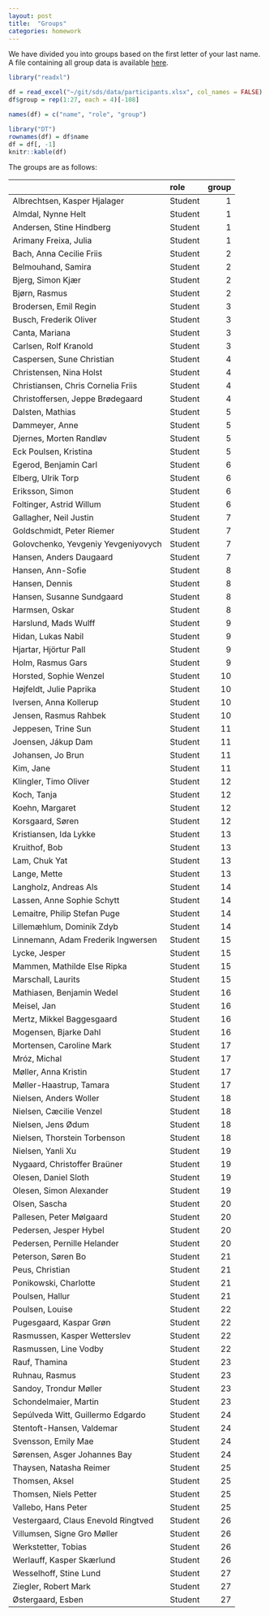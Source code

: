 ```yaml
---
layout: post
title:  "Groups"
categories: homework
---
```


We have divided you into groups based on the first letter of your last name. A file containing all group data is available [here](https://raw.githubusercontent.com/sebastianbarfort/sds/master/data/groups.csv). 

```r
library("readxl")

df = read_excel("~/git/sds/data/participants.xlsx", col_names = FALSE)
df$group = rep(1:27, each = 4)[-108]

names(df) = c("name", "role", "group")

library("DT")
rownames(df) = df$name
df = df[, -1]
knitr::kable(df)
```

The groups are as follows: 

|                                    |role    | group|
|:-----------------------------------|:-------|-----:|
|Albrechtsen, Kasper Hjalager        |Student |     1|
|Almdal, Nynne Helt                  |Student |     1|
|Andersen, Stine Hindberg            |Student |     1|
|Arimany Freixa, Julia               |Student |     1|
|Bach, Anna Cecilie Friis            |Student |     2|
|Belmouhand, Samira                  |Student |     2|
|Bjerg, Simon Kjær                   |Student |     2|
|Bjørn, Rasmus                       |Student |     2|
|Brodersen, Emil Regin               |Student |     3|
|Busch, Frederik Oliver              |Student |     3|
|Canta, Mariana                      |Student |     3|
|Carlsen, Rolf Kranold               |Student |     3|
|Caspersen, Sune Christian           |Student |     4|
|Christensen, Nina Holst             |Student |     4|
|Christiansen, Chris Cornelia Friis  |Student |     4|
|Christoffersen, Jeppe Brødegaard    |Student |     4|
|Dalsten, Mathias                    |Student |     5|
|Dammeyer, Anne                      |Student |     5|
|Djernes, Morten Randløv             |Student |     5|
|Eck Poulsen, Kristina               |Student |     5|
|Egerod, Benjamin Carl               |Student |     6|
|Elberg, Ulrik Torp                  |Student |     6|
|Eriksson, Simon                     |Student |     6|
|Foltinger, Astrid Willum            |Student |     6|
|Gallagher, Neil Justin              |Student |     7|
|Goldschmidt, Peter Riemer           |Student |     7|
|Golovchenko, Yevgeniy Yevgeniyovych |Student |     7|
|Hansen, Anders Daugaard             |Student |     7|
|Hansen, Ann-Sofie                   |Student |     8|
|Hansen, Dennis                      |Student |     8|
|Hansen, Susanne Sundgaard           |Student |     8|
|Harmsen, Oskar                      |Student |     8|
|Harslund, Mads Wulff                |Student |     9|
|Hidan, Lukas Nabil                  |Student |     9|
|Hjartar, Hjörtur Pall               |Student |     9|
|Holm, Rasmus Gars                   |Student |     9|
|Horsted, Sophie Wenzel              |Student |    10|
|Højfeldt, Julie Paprika             |Student |    10|
|Iversen, Anna Kollerup              |Student |    10|
|Jensen, Rasmus Rahbek               |Student |    10|
|Jeppesen, Trine Sun                 |Student |    11|
|Joensen, Jákup Dam                  |Student |    11|
|Johansen, Jo Brun                   |Student |    11|
|Kim, Jane                           |Student |    11|
|Klingler, Timo Oliver               |Student |    12|
|Koch, Tanja                         |Student |    12|
|Koehn, Margaret                     |Student |    12|
|Korsgaard, Søren                    |Student |    12|
|Kristiansen, Ida Lykke              |Student |    13|
|Kruithof, Bob                       |Student |    13|
|Lam, Chuk Yat                       |Student |    13|
|Lange, Mette                        |Student |    13|
|Langholz, Andreas Als               |Student |    14|
|Lassen, Anne Sophie Schytt          |Student |    14|
|Lemaitre, Philip Stefan Puge        |Student |    14|
|Lillemæhlum, Dominik Zdyb           |Student |    14|
|Linnemann, Adam Frederik Ingwersen  |Student |    15|
|Lycke, Jesper                       |Student |    15|
|Mammen, Mathilde Else Ripka         |Student |    15|
|Marschall, Laurits                  |Student |    15|
|Mathiasen, Benjamin Wedel           |Student |    16|
|Meisel, Jan                         |Student |    16|
|Mertz, Mikkel Baggesgaard           |Student |    16|
|Mogensen, Bjarke Dahl               |Student |    16|
|Mortensen, Caroline Mark            |Student |    17|
|Mróz, Michal                        |Student |    17|
|Møller, Anna Kristin                |Student |    17|
|Møller-Haastrup, Tamara             |Student |    17|
|Nielsen, Anders Woller              |Student |    18|
|Nielsen, Cæcilie Venzel             |Student |    18|
|Nielsen, Jens Ødum                  |Student |    18|
|Nielsen, Thorstein Torbenson        |Student |    18|
|Nielsen, Yanli Xu                   |Student |    19|
|Nygaard, Christoffer Braüner        |Student |    19|
|Olesen, Daniel Sloth                |Student |    19|
|Olesen, Simon Alexander             |Student |    19|
|Olsen, Sascha                       |Student |    20|
|Pallesen, Peter Mølgaard            |Student |    20|
|Pedersen, Jesper Hybel              |Student |    20|
|Pedersen, Pernille Helander         |Student |    20|
|Peterson, Søren Bo                  |Student |    21|
|Peus, Christian                     |Student |    21|
|Ponikowski, Charlotte               |Student |    21|
|Poulsen, Hallur                     |Student |    21|
|Poulsen, Louise                     |Student |    22|
|Pugesgaard, Kaspar Grøn             |Student |    22|
|Rasmussen, Kasper Wetterslev        |Student |    22|
|Rasmussen, Line Vodby               |Student |    22|
|Rauf, Thamina                       |Student |    23|
|Ruhnau, Rasmus                      |Student |    23|
|Sandoy, Trondur Møller              |Student |    23|
|Schondelmaier, Martin               |Student |    23|
|Sepúlveda Witt, Guillermo Edgardo   |Student |    24|
|Stentoft-Hansen, Valdemar           |Student |    24|
|Svensson, Emily Mae                 |Student |    24|
|Sørensen, Asger Johannes Bay        |Student |    24|
|Thaysen, Natasha Reimer             |Student |    25|
|Thomsen, Aksel                      |Student |    25|
|Thomsen, Niels Petter               |Student |    25|
|Vallebo, Hans Peter                 |Student |    25|
|Vestergaard, Claus Enevold Ringtved |Student |    26|
|Villumsen, Signe Gro Møller         |Student |    26|
|Werkstetter, Tobias                 |Student |    26|
|Werlauff, Kasper Skærlund           |Student |    26|
|Wesselhoff, Stine Lund              |Student |    27|
|Ziegler, Robert Mark                |Student |    27|
|Østergaard, Esben                   |Student |    27|